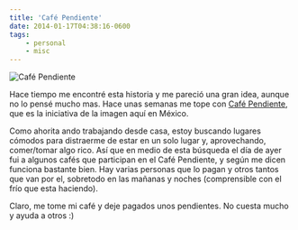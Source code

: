 ```yaml
---
title: 'Café Pendiente'
date: 2014-01-17T04:38:16-0600
tags:
    - personal
    - misc
---
```


![Café Pendiente](/images/cafe-pendiente/2d567354-a3e2-496f-847e-e1df79950fa1.png)

Hace tiempo me encontré esta historia y me pareció una gran idea, aunque no lo pensé mucho mas. Hace unas semanas me tope con [Café Pendiente](http://cafependiente.org.mx/), que es la iniciativa de la imagen aquí en México.

Como ahorita ando trabajando desde casa, estoy buscando lugares cómodos para distraerme de estar en un solo lugar y, aprovechando, comer/tomar algo rico. Así que en medio de esta búsqueda el día de ayer fui a algunos cafés que participan en el Café Pendiente, y según me dicen funciona bastante bien. Hay varias personas que lo pagan y otros tantos que van por el, sobretodo en las mañanas y noches (comprensible con el frío que esta haciendo).

Claro, me tome mi café y deje pagados unos pendientes. No cuesta mucho y ayuda a otros :)
